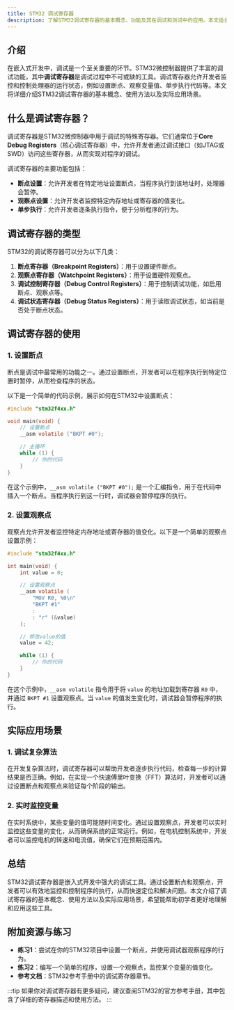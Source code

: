 ```yaml
---
title: STM32 调试寄存器
description: 了解STM32调试寄存器的基本概念、功能及其在调试和测试中的应用。本文适合初学者，包含代码示例和实际案例。
---
```


## 介绍

在嵌入式开发中，调试是一个至关重要的环节。STM32微控制器提供了丰富的调试功能，其中**调试寄存器**是调试过程中不可或缺的工具。调试寄存器允许开发者监控和控制处理器的运行状态，例如设置断点、观察变量值、单步执行代码等。本文将详细介绍STM32调试寄存器的基本概念、使用方法以及实际应用场景。

## 什么是调试寄存器？

调试寄存器是STM32微控制器中用于调试的特殊寄存器。它们通常位于**Core Debug Registers**（核心调试寄存器）中，允许开发者通过调试接口（如JTAG或SWD）访问这些寄存器，从而实现对程序的调试。

调试寄存器的主要功能包括：
- **断点设置**：允许开发者在特定地址设置断点，当程序执行到该地址时，处理器会暂停。
- **观察点设置**：允许开发者监控特定内存地址或寄存器的值变化。
- **单步执行**：允许开发者逐条执行指令，便于分析程序的行为。

## 调试寄存器的类型

STM32的调试寄存器可以分为以下几类：

1. **断点寄存器（Breakpoint Registers）**：用于设置硬件断点。
2. **观察点寄存器（Watchpoint Registers）**：用于设置硬件观察点。
3. **调试控制寄存器（Debug Control Registers）**：用于控制调试功能，如启用断点、观察点等。
4. **调试状态寄存器（Debug Status Registers）**：用于读取调试状态，如当前是否处于断点状态。

## 调试寄存器的使用

### 1. 设置断点

断点是调试中最常用的功能之一。通过设置断点，开发者可以在程序执行到特定位置时暂停，从而检查程序的状态。

以下是一个简单的代码示例，展示如何在STM32中设置断点：

```c
#include "stm32f4xx.h"

void main(void) {
    // 设置断点
    __asm volatile ("BKPT #0");

    // 主循环
    while (1) {
        // 你的代码
    }
}
```

在这个示例中，`__asm volatile ("BKPT #0");` 是一个汇编指令，用于在代码中插入一个断点。当程序执行到这一行时，调试器会暂停程序的执行。

### 2. 设置观察点

观察点允许开发者监控特定内存地址或寄存器的值变化。以下是一个简单的观察点设置示例：

```c
#include "stm32f4xx.h"

int main(void) {
    int value = 0;

    // 设置观察点
    __asm volatile (
        "MOV R0, %0\n"
        "BKPT #1"
        :
        : "r" (&value)
    );

    // 修改value的值
    value = 42;

    while (1) {
        // 你的代码
    }
}
```

在这个示例中，`__asm volatile` 指令用于将 `value` 的地址加载到寄存器 `R0` 中，并通过 `BKPT #1` 设置观察点。当 `value` 的值发生变化时，调试器会暂停程序的执行。

## 实际应用场景

### 1. 调试复杂算法

在开发复杂算法时，调试寄存器可以帮助开发者逐步执行代码，检查每一步的计算结果是否正确。例如，在实现一个快速傅里叶变换（FFT）算法时，开发者可以通过设置断点和观察点来验证每个阶段的输出。

### 2. 实时监控变量

在实时系统中，某些变量的值可能随时间变化。通过设置观察点，开发者可以实时监控这些变量的变化，从而确保系统的正常运行。例如，在电机控制系统中，开发者可以监控电机的转速和电流值，确保它们在预期范围内。

## 总结

STM32调试寄存器是嵌入式开发中强大的调试工具。通过设置断点和观察点，开发者可以有效地监控和控制程序的执行，从而快速定位和解决问题。本文介绍了调试寄存器的基本概念、使用方法以及实际应用场景，希望能帮助初学者更好地理解和应用这些工具。

## 附加资源与练习

- **练习1**：尝试在你的STM32项目中设置一个断点，并使用调试器观察程序的行为。
- **练习2**：编写一个简单的程序，设置一个观察点，监控某个变量的值变化。
- **参考文档**：STM32参考手册中的调试寄存器章节。

:::tip
如果你对调试寄存器有更多疑问，建议查阅STM32的官方参考手册，其中包含了详细的寄存器描述和使用方法。
:::